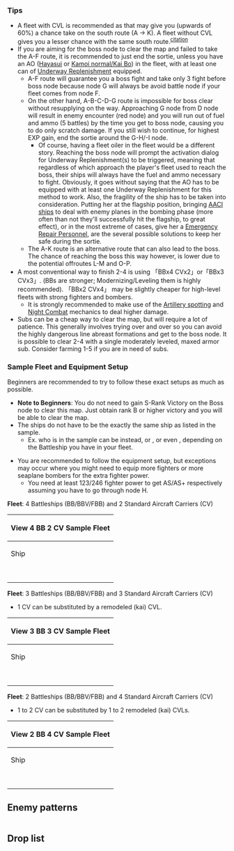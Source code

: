 {{Map/Header}}
{{Map/Info
|en = Okinoshima Island
|jp = 沖ノ島海域
|romaji = Okinoshima-kaiiki
|strategy_name = [[wikipedia:Battle_of_the_Philippine_Sea|Operation A-Go: The Fleet's Decisive Battle]]
|strategy_name_ja = あ号艦隊決戦
|strategy_info = A powerful enemy battlegroup is invading the waters around Okinoshima Island. Sail out in full force and annihilate them!
|strategy_info_ja = 沖ノ島海域に襲来した、有力な敵機動部隊を迎撃、全力出撃で、これを撃滅せよ！
|exp_ship = 300
|exp_hq = 100
|exp_hq_boss = 1200
}}
{{MapBranchingTable
|id = 2-4
|A -> B/resource = * 20% if the fleet contains CVL; 40% without CVL
|A -> F = * 20%
|A -> K/resource = * 60% if the fleet contains a CVL; 40% without CVL

|D/battle -> E/resource = * 70% if the fleet contains a CL; 40% without CL
|D/battle -> G = * 30% if the fleet contains a CL; 60% without CL

|G/empty -> H = * 90% if the fleet contains CV; 40% without CV
|G/empty -> I = * 10% if the fleet contains CV; 60% without CV

|L -> M/resource = * 70% if the fleet contains a DD; 40% without DD
|L -> O = * 30% if the fleet contains a DD; 60% without DD

|O/battle -> J = * Random 40% chance
|O/battle -> P = * Random 60% chance
}}
<!-- 
TsunDB 2018-09-06

A->?
CVL: has ->B: 19% (1968)
CVL: has ->F: 20% (2061)
CVL: has ->K: 61% (6225)
CVL: doesnt ->B: 41% (2535)
CVL: doesnt ->F: 19% (1190)
CVL: doesnt ->K: 40% (2496)

D->?
CL: has ->E: 69% (1378)
CL: has ->G: 31% (609)
CL: doesnt ->E: 40% (300)
CL: doesnt ->G: 60% (443)

G->?
CV: has ->H: 90% (2337)
CV: has ->I: 10% (271)
CV: doesnt ->H: 43% (462)
CV: doesnt ->I: 57% (610)

L->?
DD: has ->M: 70% (2243)
DD: has ->O: 30% (971)
DD: doesnt ->M: 40% (2030)
DD: doesnt ->O: 60% (3108)

O->? thought to be affected with CV
CV: has ->J: 40% (1052)
CV: has ->P: 60% (1566)
CV: doesnt ->J: 37% (460)
CV: doesnt ->P: 63% (769)
 -->
===Tips===
* A fleet with CVL is recommended as that may give you (upwards of 60%) a chance take on the south route (A → K). A fleet without CVL gives you a lesser chance with the same south route.<sup class="plainlinks">[http://kancolle.wikia.com/wiki/File:World_2-4_branching_rule_tests.png citation]</sup>
* If you are aiming for the boss node to clear the map and failed to take the A-F route, it is recommended to just end the sortie, unless you have an AO ([[Hayasui]] or [[Kamoi|Kamoi normal/Kai Bo]]) in the fleet, with at least one can of [[Underway Replenishment]] equipped.
** A-F route will guarantee you a boss fight and take only 3 fight before boss node because node G will always be avoid battle node if your fleet comes from node F.
** On the other hand, A-B-C-D-G route is impossible for boss clear without resupplying on the way. Approaching G node from D node will result in enemy encounter (red node) and you will run out of fuel and ammo (5 battles) by the time you get to boss node, causing you to do only scratch damage. If you still wish to continue, for highest EXP gain, end the sortie around the G-H/-I node.
***Of course, having a fleet oiler in the fleet would be a different story. Reaching the boss node will prompt the activation dialog for Underway Replenishment(s) to be triggered, meaning that regardless of which approach the player's fleet used to reach the boss, their ships will always have the fuel and ammo necessary to fight. Obviously, it goes without saying that the AO has to be equipped with at least one Underway Replenishment for this method to work. Also, the fragility of the ship has to be taken into consideration. Putting her at the flagship position, bringing [[Aerial Combat#Anti-Air Cut In|AACI ships]] to deal with enemy planes in the bombing phase (more often than not they'll successfully hit the flagship, to great effect), or in the most extreme of cases, give her a [[Emergency Repair Personnel]], are the several possible solutions to keep her safe during the sortie.
** The A-K route is an alternative route that can also lead to the boss. The chance of reaching the boss this way however, is lower due to the potential offroutes L-M and O-P.
* A most conventional way to finish 2-4 is using 「BBx4 CVx2」or「BBx3 CVx3」. (BBs are stronger; Modernizing/Leveling them is highly recommended). 「BBx2 CVx4」 may be slightly cheaper for high-level fleets with strong fighters and bombers.
** It is strongly recommended to make use of the [[Combat#.C2.A0Artillery_Spotting_.28Post-Cap_Modifier.29|Artillery spotting]] and [[Combat#Night_Combat|Night Combat]] mechanics to deal higher damage.
* Subs can be a cheap way to clear the map, but will require a lot of patience. This generally involves trying over and over so you can avoid the highly dangerous line abreast formations and get to the boss node. It is possible to clear 2-4 with a single moderately leveled, maxed armor sub. Consider farming 1-5 if you are in need of subs.

===Sample Fleet and Equipment Setup===

Beginners are recommended to try to follow these exact setups as much as possible.
*'''Note to Beginners''': You do not need to gain S-Rank Victory on the Boss node to clear this map. Just obtain rank B or higher victory and you will be able to clear the map.
*The ships do not have to be the exactly the same ship as listed in the sample.
**Ex. {{ShipLink|Kongou Kai}} who is in the sample can be {{ShipLink|Kirishima Kai}} instead, or {{ShipLink|Nagato Kai}}, or even {{ShipLink|Hyuuga Kai}}, depending on the Battleship you have in your fleet.

*You are recommended to follow the equipment setup, but exceptions may occur where you might need to equip more fighters or more seaplane bombers for the extra fighter power.
** You need at least 123/246 fighter power to get AS/AS+ respectively assuming you have to go through node H.

'''Fleet''': 4 Battleships (BB/BBV/FBB) and 2 Standard Aircraft Carriers (CV)

{| style="width:700px;" class="wikitable mw-collapsible mw-collapsed"
|-
! colspan="5" |
View 4 BB 2 CV Sample Fleet
|-
! scope="col"|Ship
! scope="col"|Equipment #1
! scope="col"|Equipment #2
! scope="col"|Equipment #3
! scope="col"|Equipment #4
|-
|{{ShipBattleCardKai|‎Kongou/Kai}}
|{{RedGunHeavy}}[[35.6cm Twin Gun Mount]]
|{{RedGunHeavy}}[[35.6cm Twin Gun Mount]]
|{{Seaplane}}[[List of Seaplanes by stats|Recon]]
|{{RedAmmo}}[[List of Shells by stats|AP Shell]] ''(Recommended)''<br />
'''OR'''<br />
{{Seaplane}}[[List of Seaplanes by stats|Recon]]<br />
{{Radar}}[[List of Radars by stats|Radar]]
|-
|{{ShipBattleCardKai|Kirishima/Kai}}
|{{RedGunHeavy}}[[35.6cm Twin Gun Mount]]
|{{RedGunHeavy}}[[35.6cm Twin Gun Mount]]
|{{Seaplane}}[[List of Seaplanes by stats|Recon]]
|{{RedAmmo}}[[List of Shells by stats|AP Shell]] ''(Recommended)''<br />
'''OR'''<br />
{{Seaplane}}[[List of Seaplanes by stats|Recon]]<br />
{{Radar}}[[List of Radars by stats|Radar]]
|-
|{{ShipBattleCardKai|Hyuuga/Kai}}
|{{RedGunHeavy}}[[35.6cm Twin Gun Mount]]<br />
'''OR'''<br />
{{RedGunHeavy}}[[41cm Twin Gun Mount]]
|{{RedGunHeavy}}[[35.6cm Twin Gun Mount]]<br />
'''OR'''<br />
{{RedGunHeavy}}[[41cm Twin Gun Mount]]
|{{Seaplane}}[[List of Seaplanes by stats|Bomber]][[File:Aircraft Proficiency Gold Chevron.png]]<br />
'''OR'''<br />
{{Seaplane}}[[List of Seaplanes by stats|Recon]]<br />
{{RedAmmo}}[[List of Shells by stats|AP Shell]]
|{{Seaplane}}[[List of Seaplanes by stats|Bomber]][[File:Aircraft Proficiency Gold Chevron.png]]
|-
|{{ShipBattleCardKai|Fusou/Kai}}
|{{RedGunHeavy}}[[35.6cm Twin Gun Mount]]<br />
'''OR'''<br />
{{RedGunHeavy}}[[41cm Twin Gun Mount]]
|{{RedGunHeavy}}[[35.6cm Twin Gun Mount]]<br />
'''OR'''<br />
{{RedGunHeavy}}[[41cm Twin Gun Mount]]
|{{Seaplane}}[[List of Seaplanes by stats|Bomber]][[File:Aircraft Proficiency Gold Chevron.png]]<br />
'''OR'''<br />
{{Seaplane}}[[List of Seaplanes by stats|Recon]]<br />
{{RedAmmo}}[[List of Shells by stats|AP Shell]]
|{{Seaplane}}[[List of Seaplanes by stats|Bomber]][[File:Aircraft Proficiency Gold Chevron.png]]
|-
|{{ShipBattleCardKai|Kaga/Kai}}
|{{BluePlane}}[[List of Torpedo Bombers by stats|Bomber]][[File:Aircraft Proficiency Gold Chevron.png]] ''(Recommended)''<br />
'''OR'''<br />
{{RedPlane}}[[List of Dive Bombers by stats|Bomber]][[File:Aircraft Proficiency Gold Chevron.png]]
|{{BluePlane}}[[List of Torpedo Bombers by stats|Bomber]][[File:Aircraft Proficiency Gold Chevron.png]] ''(Recommended)''<br />
'''OR'''<br />
{{RedPlane}}[[List of Dive Bombers by stats|Bomber]][[File:Aircraft Proficiency Gold Chevron.png]]
|{{BluePlane}}[[List of Torpedo Bombers by stats|Bomber]][[File:Aircraft Proficiency Gold Chevron.png]] ''(Recommended)''<br />
'''OR'''<br />
{{RedPlane}}[[List of Dive Bombers by stats|Bomber]][[File:Aircraft Proficiency Gold Chevron.png]]
|{{GreenPlane}}[[Type 0 Fighter Model 52]][[File:Aircraft Proficiency Gold Chevron.png]]
|-
|{{ShipBattleCardKai|Akagi/Kai}}
|{{BluePlane}}[[List of Torpedo Bombers by stats|Bomber]][[File:Aircraft Proficiency Gold Chevron.png]] ''(Recommended)''<br />
'''OR'''<br />
{{RedPlane}}[[List of Dive Bombers by stats|Bomber]][[File:Aircraft Proficiency Gold Chevron.png]]
|{{BluePlane}}[[List of Torpedo Bombers by stats|Bomber]][[File:Aircraft Proficiency Gold Chevron.png]] ''(Recommended)''<br />
'''OR'''<br />
{{RedPlane}}[[List of Dive Bombers by stats|Bomber]][[File:Aircraft Proficiency Gold Chevron.png]]
|{{BluePlane}}[[List of Torpedo Bombers by stats|Bomber]][[File:Aircraft Proficiency Gold Chevron.png]] ''(Recommended)''<br />
'''OR'''<br />
{{RedPlane}}[[List of Dive Bombers by stats|Bomber]][[File:Aircraft Proficiency Gold Chevron.png]]
|{{GreenPlane}}[[Type 0 Fighter Model 52]] [[File:Aircraft Proficiency Gold Chevron.png]]
|}

'''Fleet''': 3 Battleships (BB/BBV/FBB) and 3 Standard Aircraft Carriers (CV)

*1 CV can be substituted by a remodeled (kai) CVL.

{| style="width:700px;" class="wikitable mw-collapsible mw-collapsed"
|-
! colspan="5" |
View 3 BB 3 CV Sample Fleet
|-
! scope="col"|Ship
! scope="col"|Equipment #1
! scope="col"|Equipment #2
! scope="col"|Equipment #3
! scope="col"|Equipment #4
|-
|{{ShipBattleCardKai|‎Hiei/Kai}}
|{{RedGunHeavy}}[[35.6cm Twin Gun Mount]]
|{{RedGunHeavy}}[[35.6cm Twin Gun Mount]]
|{{Seaplane}}[[List of Seaplanes by stats|Recon]]
|{{RedAmmo}}[[List of Shells by stats|AP Shell]] ''(Recommended)''<br />
'''OR'''<br />
{{Seaplane}}[[List of Seaplanes by stats|Recon]]<br />
{{Radar}}[[List of Radars by stats|Radar]]
|-
|{{ShipBattleCardKai|Ise/Kai}}
|{{RedGunHeavy}}[[35.6cm Twin Gun Mount]]<br />
'''OR'''<br />
{{RedGunHeavy}}[[41cm Twin Gun Mount]]
|{{RedGunHeavy}}[[35.6cm Twin Gun Mount]]<br />
'''OR'''<br />
{{RedGunHeavy}}[[41cm Twin Gun Mount]]
|{{Seaplane}}[[List of Seaplanes by stats|Bomber]][[File:Aircraft Proficiency Gold Chevron.png]]<br />
'''OR'''<br />
{{Seaplane}}[[List of Seaplanes by stats|Recon]]<br />
{{RedAmmo}}[[List of Shells by stats|AP Shell]]
|{{Seaplane}}[[List of Seaplanes by stats|Bomber]][[File:Aircraft Proficiency Gold Chevron.png]]
|-
|{{ShipBattleCardKai|Fusou/Kai}}
|{{RedGunHeavy}}[[35.6cm Twin Gun Mount]]<br />
'''OR'''<br />
{{RedGunHeavy}}[[41cm Twin Gun Mount]]
|{{RedGunHeavy}}[[35.6cm Twin Gun Mount]]<br />
'''OR'''<br />
{{RedGunHeavy}}[[41cm Twin Gun Mount]]
|{{Seaplane}}[[List of Seaplanes by stats|Bomber]][[File:Aircraft Proficiency Gold Chevron.png]]<br />
'''OR'''<br />
{{Seaplane}}[[List of Seaplanes by stats|Recon]]<br />
{{RedAmmo}}[[List of Shells by stats|AP Shell]]
|{{Seaplane}}[[List of Seaplanes by stats|Bomber]][[File:Aircraft Proficiency Gold Chevron.png]]
|-
|{{ShipBattleCardKai|Souryuu/Kai}}
|{{BluePlane}}[[List of Torpedo Bombers by stats|Bomber]][[File:Aircraft Proficiency Gold Chevron.png]] ''(Recommended)''<br />
'''OR'''<br />
{{RedPlane}}[[List of Dive Bombers by stats|Bomber]][[File:Aircraft Proficiency Gold Chevron.png]]
|{{BluePlane}}[[List of Torpedo Bombers by stats|Bomber]][[File:Aircraft Proficiency Gold Chevron.png]] ''(Recommended)''<br />
'''OR'''<br />
{{RedPlane}}[[List of Dive Bombers by stats|Bomber]][[File:Aircraft Proficiency Gold Chevron.png]]
|{{BluePlane}}[[List of Torpedo Bombers by stats|Bomber]][[File:Aircraft Proficiency Gold Chevron.png]] ''(Recommended)''<br />
'''OR'''<br />
{{RedPlane}}[[List of Dive Bombers by stats|Bomber]][[File:Aircraft Proficiency Gold Chevron.png]]
|{{GreenPlane}}[[Type 0 Fighter Model 52]][[File:Aircraft Proficiency Gold Chevron.png]]
|-
|{{ShipBattleCardKai|Kaga/Kai}}
|{{BluePlane}}[[List of Torpedo Bombers by stats|Bomber]][[File:Aircraft Proficiency Gold Chevron.png]] ''(Recommended)''<br />
'''OR'''<br />
{{RedPlane}}[[List of Dive Bombers by stats|Bomber]][[File:Aircraft Proficiency Gold Chevron.png]]
|{{BluePlane}}[[List of Torpedo Bombers by stats|Bomber]][[File:Aircraft Proficiency Gold Chevron.png]] ''(Recommended)''<br />
'''OR'''<br />
{{RedPlane}}[[List of Dive Bombers by stats|Bomber]][[File:Aircraft Proficiency Gold Chevron.png]]
|{{BluePlane}}[[List of Torpedo Bombers by stats|Bomber]][[File:Aircraft Proficiency Gold Chevron.png]] ''(Recommended)''<br />
'''OR'''<br />
{{RedPlane}}[[List of Dive Bombers by stats|Bomber]][[File:Aircraft Proficiency Gold Chevron.png]]
|{{BluePlane}}[[List of Torpedo Bombers by stats|Bomber]][[File:Aircraft Proficiency Gold Chevron.png]] ''(Recommended)''<br />
'''OR'''<br />
{{RedPlane}}[[List of Dive Bombers by stats|Bomber]][[File:Aircraft Proficiency Gold Chevron.png]]
|-
|{{ShipBattleCardKai|Akagi/Kai}}
|{{BluePlane}}[[List of Torpedo Bombers by stats|Bomber]][[File:Aircraft Proficiency Gold Chevron.png]] ''(Recommended)''<br />
'''OR'''<br />
{{RedPlane}}[[List of Dive Bombers by stats|Bomber]][[File:Aircraft Proficiency Gold Chevron.png]]
|{{BluePlane}}[[List of Torpedo Bombers by stats|Bomber]][[File:Aircraft Proficiency Gold Chevron.png]] ''(Recommended)''<br />
'''OR'''<br />
{{RedPlane}}[[List of Dive Bombers by stats|Bomber]][[File:Aircraft Proficiency Gold Chevron.png]]
|{{BluePlane}}[[List of Torpedo Bombers by stats|Bomber]][[File:Aircraft Proficiency Gold Chevron.png]] ''(Recommended)''<br />
'''OR'''<br />
{{RedPlane}}[[List of Dive Bombers by stats|Bomber]][[File:Aircraft Proficiency Gold Chevron.png]]
|{{GreenPlane}}[[Type 0 Fighter Model 52]] [[File:Aircraft Proficiency Gold Chevron.png]]
|}

'''Fleet''': 2 Battleships (BB/BBV/FBB) and 4 Standard Aircraft Carriers (CV)
*1 to 2 CV can be substituted by 1 to 2 remodeled (kai) CVLs.

{| style="width:700px;" class="wikitable mw-collapsible mw-collapsed"
|-
! colspan="5" |
View 2 BB 4 CV Sample Fleet
|-
! scope="col"|Ship
! scope="col"|Equipment #1
! scope="col"|Equipment #2
! scope="col"|Equipment #3
! scope="col"|Equipment #4
|-
|{{ShipBattleCardKai|Haruna/Kai}}
|{{RedGunHeavy}}[[35.6cm Twin Gun Mount]]
|{{RedGunHeavy}}[[35.6cm Twin Gun Mount]]
|{{Seaplane}}[[List of Seaplanes by stats|Recon]]
|{{RedAmmo}}[[List of Shells by stats|AP Shell]] ''(Recommended)''<br />
'''OR'''<br />
{{Seaplane}}[[List of Seaplanes by stats|Recon]]<br />
{{Radar}}[[List of Radars by stats|Radar]]
|-
|{{ShipBattleCardKai|Yamashiro/Kai}}
|{{RedGunHeavy}}[[35.6cm Twin Gun Mount]]<br />
'''OR'''<br />
{{RedGunHeavy}}[[41cm Twin Gun Mount]]
|{{RedGunHeavy}}[[35.6cm Twin Gun Mount]]<br />
'''OR'''<br />
{{RedGunHeavy}}[[41cm Twin Gun Mount]]
|{{Seaplane}}[[List of Seaplanes by stats|Recon]]<br />
'''OR'''<br />
{{Seaplane}}[[List of Seaplanes by stats|Bomber]][[File:Aircraft Proficiency Gold Chevron.png]]<br />
{{RedAmmo}}[[List of Shells by stats|AP Shell]]
|{{Seaplane}}[[List of Seaplanes by stats|Bomber]][[File:Aircraft Proficiency Gold Chevron.png]]
|-
|{{ShipBattleCardKai|Souryuu/Kai}}
|{{BluePlane}}[[List of Torpedo Bombers by stats|Bomber]][[File:Aircraft Proficiency Gold Chevron.png]] ''(Recommended)''<br />
'''OR'''<br />
{{RedPlane}}[[List of Dive Bombers by stats|Bomber]][[File:Aircraft Proficiency Gold Chevron.png]]
|{{BluePlane}}[[List of Torpedo Bombers by stats|Bomber]][[File:Aircraft Proficiency Gold Chevron.png]] ''(Recommended)''<br />
'''OR'''<br />
{{RedPlane}}[[List of Dive Bombers by stats|Bomber]][[File:Aircraft Proficiency Gold Chevron.png]]
|{{BluePlane}}[[List of Torpedo Bombers by stats|Bomber]][[File:Aircraft Proficiency Gold Chevron.png]] ''(Recommended)''<br />
'''OR'''<br />
{{RedPlane}}[[List of Dive Bombers by stats|Bomber]][[File:Aircraft Proficiency Gold Chevron.png]]
|{{GreenPlane}}[[Type 0 Fighter Model 52]][[File:Aircraft Proficiency Gold Chevron.png]]
|-
|{{ShipBattleCardKai|Kaga/Kai}}
|{{BluePlane}}[[List of Torpedo Bombers by stats|Bomber]][[File:Aircraft Proficiency Gold Chevron.png]] ''(Recommended)''<br />
'''OR'''<br />
{{RedPlane}}[[List of Dive Bombers by stats|Bomber]][[File:Aircraft Proficiency Gold Chevron.png]]
|{{BluePlane}}[[List of Torpedo Bombers by stats|Bomber]][[File:Aircraft Proficiency Gold Chevron.png]] ''(Recommended)''<br />
'''OR'''<br />
{{RedPlane}}[[List of Dive Bombers by stats|Bomber]][[File:Aircraft Proficiency Gold Chevron.png]]
|{{BluePlane}}[[List of Torpedo Bombers by stats|Bomber]][[File:Aircraft Proficiency Gold Chevron.png]] ''(Recommended)''<br />
'''OR'''<br />
{{RedPlane}}[[List of Dive Bombers by stats|Bomber]][[File:Aircraft Proficiency Gold Chevron.png]]
|{{BluePlane}}[[List of Torpedo Bombers by stats|Bomber]][[File:Aircraft Proficiency Gold Chevron.png]] ''(Recommended)''<br />
'''OR'''<br />
{{RedPlane}}[[List of Dive Bombers by stats|Bomber]][[File:Aircraft Proficiency Gold Chevron.png]]
|-
|{{ShipBattleCardKai|Akagi/Kai}}
|{{BluePlane}}[[List of Torpedo Bombers by stats|Bomber]][[File:Aircraft Proficiency Gold Chevron.png]] ''(Recommended)''<br />
'''OR'''<br />
{{RedPlane}}[[List of Dive Bombers by stats|Bomber]][[File:Aircraft Proficiency Gold Chevron.png]]
|{{BluePlane}}[[List of Torpedo Bombers by stats|Bomber]][[File:Aircraft Proficiency Gold Chevron.png]] ''(Recommended)''<br />
'''OR'''<br />
{{RedPlane}}[[List of Dive Bombers by stats|Bomber]][[File:Aircraft Proficiency Gold Chevron.png]]
|{{BluePlane}}[[List of Torpedo Bombers by stats|Bomber]][[File:Aircraft Proficiency Gold Chevron.png]] ''(Recommended)''<br />
'''OR'''<br />
{{RedPlane}}[[List of Dive Bombers by stats|Bomber]][[File:Aircraft Proficiency Gold Chevron.png]]
|{{GreenPlane}}[[Type 0 Fighter Model 52]] [[File:Aircraft Proficiency Gold Chevron.png]]
|-
|{{ShipBattleCardKai|Hiyou/Kai}}
|{{BluePlane}}[[List of Torpedo Bombers by stats|Bomber]][[File:Aircraft Proficiency Gold Chevron.png]] ''(Recommended)''<br />
'''OR'''<br />
{{RedPlane}}[[List of Dive Bombers by stats|Bomber]][[File:Aircraft Proficiency Gold Chevron.png]]
|{{BluePlane}}[[List of Torpedo Bombers by stats|Bomber]][[File:Aircraft Proficiency Gold Chevron.png]] ''(Recommended)''<br />
'''OR'''<br />
{{RedPlane}}[[List of Dive Bombers by stats|Bomber]][[File:Aircraft Proficiency Gold Chevron.png]]
|{{BluePlane}}[[List of Torpedo Bombers by stats|Bomber]][[File:Aircraft Proficiency Gold Chevron.png]] ''(Recommended)''<br />
'''OR'''<br />
{{RedPlane}}[[List of Dive Bombers by stats|Bomber]][[File:Aircraft Proficiency Gold Chevron.png]]
|{{BluePlane}}[[List of Torpedo Bombers by stats|Bomber]][[File:Aircraft Proficiency Gold Chevron.png]] ''(Recommended)''<br />
'''OR'''<br />
{{RedPlane}}[[List of Dive Bombers by stats|Bomber]][[File:Aircraft Proficiency Gold Chevron.png]]
|}
{{SectionEnd}}
==Enemy patterns==
{{Section}}
{{Map/Image|
{{Map/ImageNode|A|x=207|y=234}}
{{Map/ImageNode|K|x=340|y=217}}
{{Map/ImageNode|F|x=261|y=152}}
{{Map/ImageNode|B|x=131|y=190}}
{{Map/ImageNode|C|x=152|y=132}}
{{Map/ImageNode|D|x=295|y=98}}
{{Map/ImageNode|E|x=164|y=77}}
{{Map/ImageNode|L|x=375|y=294}}
{{Map/ImageNode|M|x=283|y=293}}
{{Map/ImageNode|N|x=198|y=287}}
{{Map/ImageNode|G|x=380|y=128}}
{{Map/ImageNode|I|x=469|y=204}}
{{Map/ImageNode|H|x=489|y=84}}
{{Map/ImageNode|O|x=481|y=281}}
{{Map/ImageNode|P|x=645|y=284}}
{{Map/ImageNode|J|x=604|y=225}}
}}
<div class="scrollable" style="width:800px;max-height:400px;overflow:auto;">
{{Map/Nodes|name=敵巡洋艦隊
|A
|Normal
|{{Formation|Line Abreast}}
|Heavy Cruiser Ri-Class
|Torpedo Cruiser Chi-Class
|Torpedo Cruiser Chi-Class
|Light Cruiser To-Class
|Destroyer Ha-Class
|Destroyer Ha-Class
|-
|A
|Normal
|{{Formation|Line Ahead}}
|Heavy Cruiser Ri-Class/Elite
|Torpedo Cruiser Chi-Class/Elite
|Torpedo Cruiser Chi-Class
|Torpedo Cruiser Chi-Class
|Destroyer Ha-Class
|Destroyer Ha-Class
|-
|A
|Normal
|{{Formation|Line Abreast}}
|Heavy Cruiser Ri-Class
|Torpedo Cruiser Chi-Class/Elite
|Torpedo Cruiser Chi-Class/Elite
|Light Cruiser To-Class
|Destroyer Ha-Class
|Destroyer Ha-Class
|-
|A
|Normal
|{{Formation|Double Line}}
|Heavy Cruiser Ri-Class/Elite
|Heavy Cruiser Ri-Class/Elite
|Heavy Cruiser Ri-Class
|Heavy Cruiser Ri-Class
|Destroyer Ni-Class
|Destroyer Ni-Class
}}
{{NodeInfo
|B
|Resource
|Ammo
|20-25-30-35-40-50-55-60
}}
{{Map/Nodes|name=敵水上打撃艦隊
|C
|Normal
|{{Formation|Line Ahead}}
|Battleship Ru-Class
|Heavy Cruiser Ri-Class
|Heavy Cruiser Ri-Class
|Light Cruiser To-Class/Elite
|Destroyer Ha-Class/Elite
|Destroyer Ha-Class/Elite
|-
|C
|Normal
|{{Formation|Echelon}}
|Battleship Ru-Class
|Heavy Cruiser Ri-Class
|Light Cruiser To-Class
|Light Cruiser To-Class/Elite
|Destroyer Ha-Class/Elite
|Destroyer Ha-Class/Elite
|-
|C
|Normal
|{{Formation|Line Abreast}}
|Battleship Ru-Class
|Battleship Ru-Class
|Heavy Cruiser Ri-Class
|Heavy Cruiser Ri-Class
|Destroyer Ha-Class/Elite
|Destroyer Ha-Class/Elite
}}
{{Map/Nodes|name=敵空母機動部隊
|D
|Normal
|{{Formation|Double Line}}
|Standard Carrier Wo-Class
|Standard Carrier Wo-Class
|Light Carrier Nu-Class/Elite
|Light Carrier Nu-Class/Elite
|Heavy Cruiser Ri-Class/Flagship
|Destroyer Ha-Class/Elite
|-
|D
|Normal
|{{Formation|Double Line}}
|Standard Carrier Wo-Class/Flagship
|Standard Carrier Wo-Class/Elite
|Standard Carrier Wo-Class/Elite
|Battleship Ru-Class
|Destroyer Ni-Class/Elite
|Destroyer Ni-Class/Elite
|-
|D
|Normal
|{{Formation|Double Line}}
|Standard Carrier Wo-Class/Flagship
|Standard Carrier Wo-Class/Elite
|Battleship Ru-Class
|Light Cruiser To-Class/Elite
|Destroyer Ha-Class/Elite
|Destroyer Ha-Class/Elite
}}
{{NodeInfo
|E
|Resource
|Bucket
|1
}}
{{Map/Nodes|name=敵水上打撃艦隊
|F
|Normal
|{{Formation|Line Ahead}}
|Battleship Ru-Class
|Heavy Cruiser Ri-Class
|Heavy Cruiser Ri-Class
|Light Cruiser To-Class/Elite
|Destroyer Ha-Class/Elite
|Destroyer Ha-Class/Elite
|-
|F
|Normal
|{{Formation|Line Ahead}}
|Battleship Ru-Class
|Battleship Ru-Class
|Heavy Cruiser Ri-Class
|Heavy Cruiser Ri-Class
|Destroyer Ha-Class/Elite
|Destroyer Ha-Class/Elite
|-
|F
|Normal
|{{Formation|Echelon}}
|Battleship Ru-Class
|Heavy Cruiser Ri-Class
|Light Cruiser To-Class
|Light Cruiser To-Class/Elite
|Destroyer Ha-Class/Elite
|Destroyer Ha-Class/Elite
}}
{{Map/Nodes|name=敵空母機動部隊
|G
|Empty
|-
|G
|Normal
|{{Formation|Double Line}}
|Standard Carrier Wo-Class/Flagship
|Standard Carrier Wo-Class/Elite
|Battleship Ru-Class
|Light Cruiser To-Class/Elite
|Destroyer Ha-Class/Elite
|Destroyer Ha-Class/Elite
|-
|G
|Normal
|{{Formation|Double Line}}
|Standard Carrier Wo-Class
|Standard Carrier Wo-Class
|Light Carrier Nu-Class/Elite
|Light Carrier Nu-Class/Elite
|Heavy Cruiser Ri-Class/Flagship
|Destroyer Ha-Class/Elite
}}
{{Map/Nodes|name=敵空母機動部隊
|H
|Normal
|{{Formation|Double Line}}
|Standard Carrier Wo-Class/Flagship
|Standard Carrier Wo-Class/Elite
|Battleship Ru-Class
|Light Cruiser To-Class/Elite
|Destroyer Ha-Class/Elite
|Destroyer Ha-Class/Elite
|-
|H
|Normal
|{{Formation|Double Line}}
|Standard Carrier Wo-Class/Flagship
|Standard Carrier Wo-Class/Elite
|Standard Carrier Wo-Class/Elite
|Battleship Ru-Class
|Destroyer Ni-Class/Elite
|Destroyer Ni-Class/Elite
|-
|H
|Normal
|{{Formation|Double Line}}
|Standard Carrier Wo-Class
|Standard Carrier Wo-Class
|Light Carrier Nu-Class/Elite
|Light Carrier Nu-Class/Elite
|Heavy Cruiser Ri-Class/Flagship
|Destroyer Ha-Class/Elite
}}
{{Map/Nodes|name=敵精鋭水雷戦隊
|I
|Normal
|{{Formation|Line Ahead}}
|Heavy Cruiser Ri-Class/Flagship
|Torpedo Cruiser Chi-Class/Elite
|Torpedo Cruiser Chi-Class/Elite
|Torpedo Cruiser Chi-Class/Elite
|Destroyer Ni-Class
|Destroyer Ni-Class
|-
|I
|Normal
|{{Formation|Line Abreast}}
|Heavy Cruiser Ri-Class/Flagship
|Torpedo Cruiser Chi-Class/Elite
|Torpedo Cruiser Chi-Class
|Destroyer Ni-Class/Elite
|Destroyer Ni-Class
|Destroyer Ni-Class
}}
{{Map/Nodes|name=敵侵攻中核艦隊
|J
|Boss
|{{Formation|Line Ahead}}
|Battleship Ru-Class/Flagship
|Battleship Ru-Class/Elite
|Battleship Ru-Class/Elite
|Heavy Cruiser Ri-Class/Elite
|Destroyer Ni-Class/Elite
|Destroyer Ni-Class/Elite
|-
|J
|Boss
|{{Formation|Line Ahead}}
|Battleship Ru-Class/Flagship
|Battleship Ru-Class/Elite
|Battleship Ru-Class/Elite
|Light Cruiser He-Class/Elite
|Destroyer Ni-Class/Elite
|Destroyer Ni-Class/Elite
|-
|J
|Boss
|{{Formation|Line Ahead}}
|Battleship Ru-Class/Flagship
|Battleship Ru-Class/Elite
|Battleship Ru-Class/Elite
|Battleship Ru-Class/Elite
|Destroyer Ni-Class/Elite
|Destroyer Ni-Class/Elite
|-
|J
|Boss
|{{Formation|Line Ahead}}
|Battleship Ru-Class/Flagship
|Battleship Ru-Class/Elite
|Battleship Ru-Class/Elite
|Battleship Ru-Class
|Destroyer Ni-Class/Elite
|Destroyer Ni-Class/Elite
|-
|J
|Boss
|{{Formation|Line Ahead}}
|Battleship Ru-Class/Flagship
|Battleship Ru-Class/Elite
|Battleship Ru-Class
|Torpedo Cruiser Chi-Class/Elite
|Destroyer Ni-Class/Elite
|Destroyer Ni-Class/Elite
}}
{{NodeInfo
|K
|Resource
|Fuel
|20-25-30-35-40-50-55-60
}}
{{Map/Nodes|name=敵水上打撃艦隊
|L
|Normal
|{{Formation|Line Abreast}}
|Battleship Ru-Class
|Battleship Ru-Class
|Heavy Cruiser Ri-Class
|Heavy Cruiser Ri-Class
|Destroyer Ha-Class/Elite
|Destroyer Ha-Class/Elite
|-
|L
|Normal
|{{Formation|Line Ahead}}
|Battleship Ru-Class
|Heavy Cruiser Ri-Class
|Heavy Cruiser Ri-Class
|Light Cruiser To-Class/Elite
|Destroyer Ha-Class/Elite
|Destroyer Ha-Class/Elite
|-
|L
|Normal
|{{Formation|Echelon}}
|Battleship Ru-Class
|Heavy Cruiser Ri-Class
|Light Cruiser To-Class
|Light Cruiser To-Class/Elite
|Destroyer Ha-Class/Elite
|Destroyer Ha-Class/Elite
}}
{{NodeInfo
|M
|Resource
|Devmat
|1
}}
{{Map/Nodes|name=敵空母機動部隊
|N
|Normal
|{{Formation|Double Line}}
|Standard Carrier Wo-Class/Flagship
|Standard Carrier Wo-Class/Elite
|Battleship Ru-Class
|Light Cruiser To-Class/Elite
|Destroyer Ha-Class/Elite
|Destroyer Ha-Class/Elite
|-
|N
|Normal
|{{Formation|Double Line}}
|Standard Carrier Wo-Class
|Standard Carrier Wo-Class
|Light Carrier Nu-Class/Elite
|Light Carrier Nu-Class/Elite
|Heavy Cruiser Ri-Class/Flagship
|Destroyer Ha-Class/Elite
|-
|N
|Normal
|{{Formation|Double Line}}
|Standard Carrier Wo-Class/Flagship
|Standard Carrier Wo-Class/Elite
|Standard Carrier Wo-Class/Elite
|Battleship Ru-Class
|Destroyer Ni-Class/Elite
|Destroyer Ni-Class/Elite
}}
{{Map/Nodes|name=敵精鋭水雷戦隊
|O
|Normal
|{{Formation|Line Ahead}}
|Heavy Cruiser Ri-Class/Flagship
|Torpedo Cruiser Chi-Class/Elite
|Torpedo Cruiser Chi-Class
|Destroyer Ni-Class/Elite
|Destroyer Ni-Class
|Destroyer Ni-Class
|-
|O
|Normal
|{{Formation|Line Ahead}}
|Heavy Cruiser Ri-Class/Flagship
|Torpedo Cruiser Chi-Class/Elite
|Torpedo Cruiser Chi-Class/Elite
|Torpedo Cruiser Chi-Class/Elite
|Destroyer Ni-Class
|Destroyer Ni-Class
|-
|O
|Normal
|{{Formation|Line Ahead}}
|Heavy Cruiser Ri-Class/Flagship
|Heavy Cruiser Ri-Class/Elite
|Torpedo Cruiser Chi-Class/Elite
|Torpedo Cruiser Chi-Class/Elite
|Destroyer Ni-Class
|Destroyer Ni-Class
}}
{{Map/Nodes|name=敵空母機動部隊
|P
|Normal
|{{Formation|Double Line}}
|Standard Carrier Wo-Class/Flagship
|Standard Carrier Wo-Class/Elite
|Battleship Ru-Class
|Light Cruiser To-Class/Elite
|Destroyer Ha-Class/Elite
|Destroyer Ha-Class/Elite
|-
|P
|Normal
|{{Formation|Double Line}}
|Standard Carrier Wo-Class/Flagship
|Standard Carrier Wo-Class/Elite
|Standard Carrier Wo-Class/Elite
|Battleship Ru-Class
|Destroyer Ni-Class/Elite
|Destroyer Ni-Class/Elite
|-
|P
|Normal
|{{Formation|Double Line}}
|Standard Carrier Wo-Class
|Standard Carrier Wo-Class
|Light Carrier Nu-Class/Elite
|Light Carrier Nu-Class/Elite
|Heavy Cruiser Ri-Class/Flagship
|Destroyer Ha-Class/Elite
}}
</div> <!-- overflow -->
{{SectionEnd}}
==Drop list==
{{Section}}
{{Map/Drops
|regular = true
|no_legend = true
|filter_button = true
|nodes = A, C, D, F, G, H, I, J, L, N, O, P
|boss = J
|Akagi: J
|Arare: A, C, D, H, I, N, O
|Arashio: A, C, F, H, N
|Asashio: A, C, F, H, J, L, N, P
|Ashigara: A, C, D, F, G, H, J, L, O, P
|Atago: A, C, D, F, H, J, L, N, O, P
|Ayanami: A, C, F, L, N
|Chikuma: A, C, D, F, I, J, L, N, O
|Chitose: A, C, D, F, L, N, O, P
|Chiyoda: A, C, D, H, I, L, N, O, P
|Choukai: A, C, D, F, G, J, L, N, O
|Fubuki: A, C, D, G, H, I, L, N, O, P
|Fusou: A, C, D, F, G, H, I, J, L, N, O, P
|Haguro: A, C, D, F, G, H, J, L, N, O
|Hamakaze: J
|Haruna: J
|Hatsuyuki: A, D, F, I, N, O, P
|Hiei: F, J
|Hiyou: A, C, D, F, J, L, N, P
|Hyuuga: A, C, D, F, G, H, I, J, L, N, O, P
|Inazuma: D
|Ise: A, C, D, F, G, H, I, J, L, N, O, P
|Isonami: A, D, J, P
|Isuzu: A, C, D, F, L
|Jintsuu: A, C, D, G, H, I, J, L, N, O
|Junyou: A, C, D, G, H, I, L, N, O, P
|Kaga: J
|Kagerou: A, C, D, F, H, I, J, L, N, O, P
|Kako: A, D, G, H, N, P
|Kasumi: A
|Kinu: H, J
|Kirishima: H, J
|Kisaragi: D
|Kiso: A, C, F, H, L, N
|Kitakami: A, C, D, F, H, J, L, N, O, P
|Kongou: J
|Kuroshio: A, C, D, F, G, I, J, L, O, P
|Makigumo: J
|Maya: A, C, D, J, L, O, P
|Michishio: A, C, D, F, L, N, O
|Miyuki: A, C, D, G, N, P
|Mogami: A, C, F, G, H, J, L, N, P
|Murakumo: A, C, F, G, L
|Mutsu: J
|Myoukou: A, C, D, H, J, L, N, P
|Nachi: A, C, D, F, H, J, L, N, O, P
|Nagato: J
|Naka: A, C, F, L, N, O, P
|Natori: A, C, D, L, O, P
|Nenohi: D, F
|Ooi: A, C, D, F, G, H, I, J, L, N, O, P
|Ooshio: A, D, J, L, O
|Ryuujou: A, C, D, F, H, I, J, L, N, O, P
|Sendai: A, C, D, F, G, I, L, N, O
|Shigure: A
|Shikinami: A, D, G, O
|Shimakaze: A, C, D, F, G, H, I, J, L, N, O, P
|Shiranui: A, D, F, H, I
|Shirayuki: D
|Shouhou: A, C, D, F, G, H, J, L, N, O, P
|Souryuu: A, J
|Taigei: J
|Takao: A, C, D, F, H, I, J, L, N, P
|Tama: A, C, I, L, N, O
|Tatsuta: A, F, G, J, L
|Tenryuu: A, C, D, F, I, J, L, N, O, P
|Tone: A, C, F, I, J, L, N, O, P
|Urakaze: J
|Uranami: H, J, P
|Ushio: H
|Uzuki: J
|Wakaba: D
|Yamagumo: J
|Yamashiro: A, C, D, F, H, J, L, N, O, P
|Yayoi: J
|Yukikaze: D, J
|Yura: A, C, L, N, O, P
|Yuubari: A
}}
{{SectionEnd}}